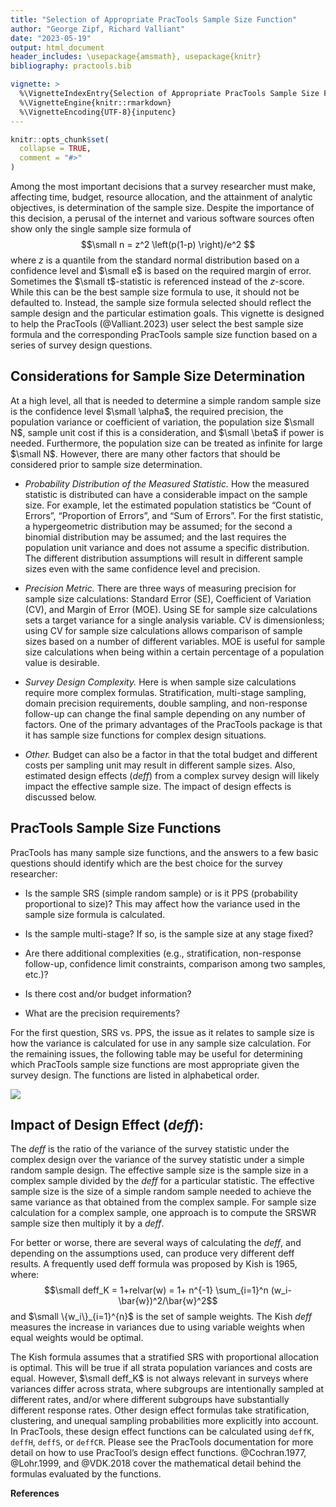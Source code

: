 ---
title: "Selection of Appropriate PracTools Sample Size Function"
author: "George Zipf, Richard Valliant"
date: "2023-05-19"
output: html_document
header_includes: \usepackage{amsmath}, usepackage{knitr}
bibliography: practools.bib

vignette: >
  %\VignetteIndexEntry{Selection of Appropriate PracTools Sample Size Function}
  %\VignetteEngine{knitr::rmarkdown}
  %\VignetteEncoding{UTF-8}{inputenc}
---

```{r, include = FALSE}
knitr::opts_chunk$set(
  collapse = TRUE,
  comment = "#>"
)
```
<script type="text/x-mathjax-config">
MathJax.Hub.Config({
  TeX: { equationNumbers: { autoNumber: "AMS" } }
});
</script>

Among the most important decisions that a survey researcher must make, affecting time, budget, resource allocation, and the attainment of analytic objectives, is determination of the sample size. Despite the importance of this decision, a perusal of the internet and various software sources often show only the single sample size formula of 
$$\small n = z^2 \left(p(1-p) \right)/e^2 $$ 
where $z$ is a quantile from the standard normal distribution based on a confidence level and $\small e$ is based on the required margin of error. Sometimes the $\small t$-statistic is referenced instead of the $z$-score. While this can be the best sample size formula to use, it should not be defaulted to. Instead, the sample size formula selected should reflect the sample design and the particular estimation goals. This vignette is designed to help the PracTools (@Valliant.2023) user select the best sample size formula and the corresponding PracTools sample size function based on a series of survey design questions.

## Considerations for Sample Size Determination

At a high level, all that is needed to determine a simple random sample size is the confidence level $\small \alpha$, the required precision, the population variance or coefficient of variation, the population size $\small N$, sample unit cost if this is a consideration, and $\small \beta$ if power is needed. Furthermore, the population size can be treated as infinite for large $\small N$. However, there are many other factors that should be considered prior to sample size determination.

* *Probability Distribution of the Measured Statistic.*
How the measured statistic is distributed can have a considerable impact on the sample size. For example, let the estimated population statistics be “Count of Errors”, “Proportion of Errors”, and “Sum of Errors”. For the first statistic, a hypergeometric distribution may be assumed; for the second a binomial distribution may be assumed; and the last requires the population unit variance and does not assume a specific distribution. The different distribution assumptions will result in different sample sizes even with the same confidence level and precision.

* *Precision Metric.*
There are three ways of measuring precision for sample size calculations: Standard Error (SE), Coefficient of Variation (CV), and Margin of Error (MOE). Using SE for sample size calculations sets a target variance for a single analysis variable. CV is dimensionless; using CV for sample size calculations allows comparison of sample sizes based on a number of different variables. MOE is useful for sample size calculations when being within a certain percentage of a population value is desirable.


* *Survey Design Complexity.*
Here is when sample size calculations require more complex formulas. Stratification, multi-stage sampling, domain precision requirements, double sampling, and non-response follow-up can change the final sample depending on any number of factors. One of the primary advantages of the PracTools package is that it has sample size functions for complex design situations.

* *Other.*
Budget can also be a factor in that the total budget and different costs per sampling unit may result in different sample sizes. Also, estimated design effects (*deff*) from a complex survey design will likely impact the effective sample size. The impact of design effects is discussed below.

## PracTools Sample Size Functions
PracTools has many sample size functions, and the answers to a few basic questions should identify which are the best choice for the survey researcher:

*	Is the sample SRS (simple random sample) or is it PPS (probability proportional to size)? This may affect how the variance used in the sample size formula is calculated.

*	Is the sample multi-stage? If so, is the sample size at any stage fixed?

*	Are there additional complexities (e.g., stratification, non-response follow-up, confidence limit constraints, comparison among two samples, etc.)?

*	Is there cost and/or budget information? 

*	What are the precision requirements?

For the first question, SRS vs. PPS, the issue as it relates to sample size is how the variance is calculated for use in any sample size calculation. For the remaining issues, the following table may be useful for determining which PracTools sample size functions are most appropriate given the survey design. The functions are listed in alphabetical order.

![](Samplefcn.png)

## Impact of Design Effect (*deff*):
The *deff* is the ratio of the variance of the survey statistic under the complex design over the variance of the survey statistic under a simple random sample design.
The effective sample size is the sample size in a complex sample divided by the *deff* for a particular statistic. The effective sample size is the size of a simple random sample needed to achieve the same variance as that obtained from the complex sample. For sample size calculation for a complex sample, one approach is to compute the SRSWR sample size then multiply it by a *deff*.


For better or worse, there are several ways of calculating the *deff*, and depending on the assumptions used, can produce very different deff results. A frequently used deff formula was proposed by Kish is 1965, where:
  $$\small deff_K = 1+relvar(w) = 1+ n^{-1} \sum_{i=1}^n (w_i- \bar{w})^2/\bar{w}^2$$ and $\small \{w_i\}_{i=1}^{n}$ is the set of sample weights. The Kish *deff* measures the increase in variances due to using variable weights when equal weights would be optimal.

The Kish formula assumes that a stratified SRS with proportional allocation is optimal. This will be true if all strata population variances and costs are equal. However, $\small deff_K$ is not always relevant in surveys where variances differ across strata, where subgroups are intentionally sampled at different rates, and/or where different subgroups have substantially different response rates. Other design effect formulas take stratification, clustering, and unequal sampling probabilities more explicitly into account. In PracTools, these design effect functions can be calculated using `deffK`, `deffH`, `deffS`, or `deffCR`. Please see the PracTools documentation for more detail on how to use PracTool’s design effect functions. @Cochran.1977, @Lohr.1999, and @VDK.2018 cover the mathematical detail behind the formulas evaluated by the functions.


**References**

